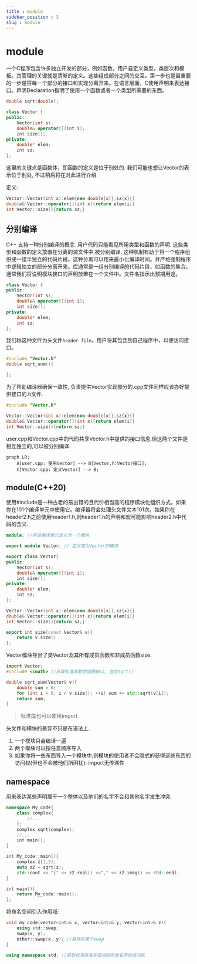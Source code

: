 ```yaml
---
title : module
sidebar_position : 3
slug : module
---
```

# module

一个C程序包含许多独立开发的部分，例如函数，用户自定义类型，类层次和模板。其管理的关键就是清晰的定义。这些组成部分之间的交互。第一步也是最重要的一步是将每一个部分的接口和实现分离开来。在语言层面，C使用声明来表达接口。声明Declaration指明了使用一个函数或者一个类型所需要的东西。

```cpp title="declaration"
double sqrt(double);

class Vector {
public:
    Vector(int s);
    double& operator[](int i);
    int size();
private:
    double* elem;
    int sz;
};
```

这里的关键点是函数体，即函数的定义是位于别处的. 我们可能也想让Vector的表示位于别处, 不过稍后将在对此进行介绍. 

定义:

```cpp title="definition"
Vector::Vector(int x):elem{new double[x]},sz{x}{}
double& Vector::operator[](int x){return elem[i]}
int Vector::size(){return sz;}
```


## 分别编译

C++ 支持一种分别编译的概念. 用户代码只能看见所用类型和函数的声明. 这些类型和函数的定义放置在分离的源文件中,被分别编译. 这种机制有助于将一个程序组织成一组半独立的代码片段。这种分离可以用来最小化编译时间。并严格强制程序中逻辑独立的部分分离开来。库通常是一组分别编译的代码片段，如函数的集合。通常我们将说明模块接口的声明放置在一个文件中。文件名指示出预期用途。

```cpp title="Vector.h"
class Vector {
public:
    Vector(int s);
    double& operator[](int i);
    int size();
private:
    double* elem;
    int sz;
};
```

我们称这种文件为头文件`header file`。用户将其包含到自己程序中，以便访问接口。

```cpp title="user.cpp"
#include "Vector.h"
double sqrt_sum(){

};
```

为了帮助编译器确保一致性, 负责提供Vector实现部分的.cpp文件同样应该办好提供接口的.h文件. 

```cpp title="Vector.cpp"
#include "Vector.h"

Vector::Vector(int x):elem{new double[x]},sz{x}{}
double& Vector::operator[](int x){return elem[i]}
int Vector::size(){return sz;}
```

user.cpp和Vector.cpp中的代码共享Vector.h中提供的接口信息,但这两个文件是相互独立的,可以被分别编译.

```mermaid
graph LR;
    A[user.cpp: 使用Vector] --> B[Vector.h:Vector接口];
    C[Vector.cpp: 定义Vector] --> B;
```


## module(C++20)

使用#include是一种古老的易出错的且代价相当高的程序模块化组织方式。如果你在101个编译单元中使用它。编译器将会处理头文件文本101次。如果你在header2.h之前使用header1.h,则header1.h的声明和宏可能影响header2.h中代码的含义.

```cpp title="Vector.cpp"
module; //将该编译单元定义为一个模块

export module Vector; // 定义成为Vector的模块

export class Vector{
public:
    Vector(int s);
    double& operator[](int i);
    int size();
private:
    double* elem;
    int sz;
};

Vector::Vector(int x):elem{new double[x]},sz{x}{}
double& Vector::operator[](int x){return elem[i]}
int Vector::size(){return sz;}

export int size(const Vector& v){
    return v.size()
};
```

Vector模块导出了类Vector及其所有成员函数和非成员函数size. 

```cpp title="使用"
import Vector;
#include <cmath> //获取标准库数学函数接口, 包含sqrt()

double sqrt_sum(Vector& v){
    double sum = 0;
    for (int i = 0; i < v.size(); ++i) sum += std::sqrt(v[i]);
    return sum;
}
```

> 标准库也可以使用import

头文件和模块的差异不只是在语法上.
1. 一个模块只会编译一遍
2. 两个模块可以按任意顺序导入
3. 如果你将一些东西导入一个模块中,则模块的使用者不会隐式的获得这些东西的访问权(但也不会被他们所困扰): import无传递性



## namespace

用来表达某些声明属于一个整体以及他们的名字不会和其他名字发生冲突. 

```cpp title="namespace"
namespace My_code{
    class complex{
        //...
    };
    complex sqrt(complex);
    //...
    int main();
}

int My_code::main(){
    complex z{1,2};
    auto z2 = sqrt(z);
    std::cout << "{" << z2.real() <<"," << z2.imag() << std::endl;
}

int main(){
    return My_code::main();
};
```

将命名空间引入作用域:
```cpp title="using"
void my_code(vector<int>& x, vector<int>& y, vector<int>& z){
    using std::swap;
    swap(x, y);
    other::swap(x, y); //其他的某个swap
}

using namespace std; //获取标准库名字空间的所有名字的访问权

```



